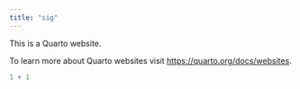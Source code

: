 ```yaml
---
title: "sig"
---
```


This is a Quarto website.

To learn more about Quarto websites visit <https://quarto.org/docs/websites>.

```r
1 + 1
```
